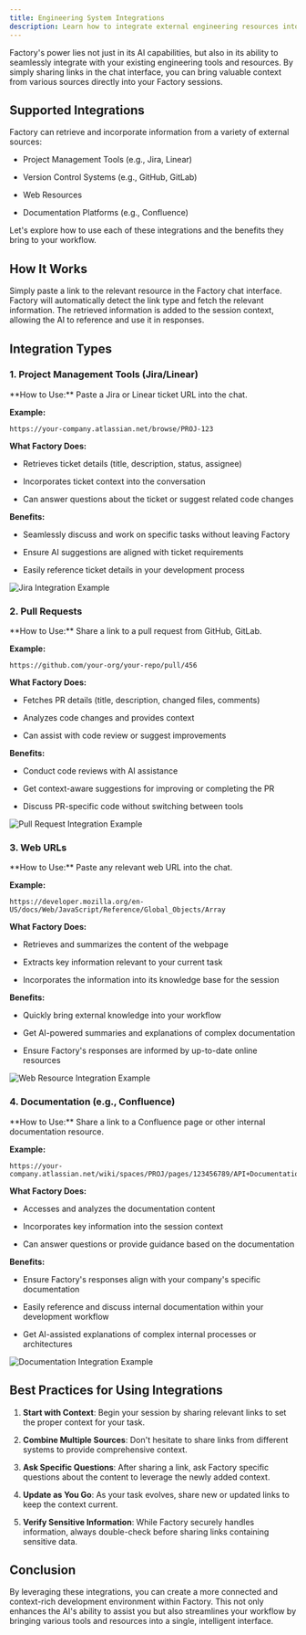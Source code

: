 ```yaml
---
title: Engineering System Integrations
description: Learn how to integrate external engineering resources into your Assembly workflow for enhanced context and productivity
---
```


Factory's power lies not just in its AI capabilities, but also in its ability to seamlessly integrate with your existing engineering tools and resources. By simply sharing links in the chat interface, you can bring valuable context from various sources directly into your Factory sessions.

## Supported Integrations

Factory can retrieve and incorporate information from a variety of external sources:

* Project Management Tools (e.g., Jira, Linear)

* Version Control Systems (e.g., GitHub, GitLab)

* Web Resources

* Documentation Platforms (e.g., Confluence)

Let's explore how to use each of these integrations and the benefits they bring to your workflow.

## How It Works

<Steps>
  <Step title="Share a Link">
    Simply paste a link to the relevant resource in the Factory chat interface.
  </Step>

  <Step title="Automatic Retrieval">
    Factory will automatically detect the link type and fetch the relevant information.
  </Step>

  <Step title="Context Integration">
    The retrieved information is added to the session context, allowing the AI to reference and use it in responses.
  </Step>
</Steps>

## Integration Types

### 1. Project Management Tools (Jira/Linear)

<Accordion title="Jira and Linear Integration">
  **How to Use:**
  Paste a Jira or Linear ticket URL into the chat.

  **Example:**

  ```
  https://your-company.atlassian.net/browse/PROJ-123
  ```

  **What Factory Does:**

  * Retrieves ticket details (title, description, status, assignee)

  * Incorporates ticket context into the conversation

  * Can answer questions about the ticket or suggest related code changes

  **Benefits:**

  * Seamlessly discuss and work on specific tasks without leaving Factory

  * Ensure AI suggestions are aligned with ticket requirements

  * Easily reference ticket details in your development process

  ![Jira Integration Example](/images/jira-integration-example.png)
</Accordion>

### 2. Pull Requests

<Accordion title="Pull Request Integration">
  **How to Use:**
  Share a link to a pull request from GitHub, GitLab.

  **Example:**

  ```
  https://github.com/your-org/your-repo/pull/456
  ```

  **What Factory Does:**

  * Fetches PR details (title, description, changed files, comments)

  * Analyzes code changes and provides context

  * Can assist with code review or suggest improvements

  **Benefits:**

  * Conduct code reviews with AI assistance

  * Get context-aware suggestions for improving or completing the PR

  * Discuss PR-specific code without switching between tools

  ![Pull Request Integration Example](/images/pr-integration-example.png)
</Accordion>

### 3. Web URLs

<Accordion title="Web Resource Integration">
  **How to Use:**
  Paste any relevant web URL into the chat.

  **Example:**

  ```
  https://developer.mozilla.org/en-US/docs/Web/JavaScript/Reference/Global_Objects/Array
  ```

  **What Factory Does:**

  * Retrieves and summarizes the content of the webpage

  * Extracts key information relevant to your current task

  * Incorporates the information into its knowledge base for the session

  **Benefits:**

  * Quickly bring external knowledge into your workflow

  * Get AI-powered summaries and explanations of complex documentation

  * Ensure Factory's responses are informed by up-to-date online resources

  ![Web Resource Integration Example](/images/web-integration-example.png)
</Accordion>

### 4. Documentation (e.g., Confluence)

<Accordion title="Documentation Integration">
  **How to Use:**
  Share a link to a Confluence page or other internal documentation resource.

  **Example:**

  ```
  https://your-company.atlassian.net/wiki/spaces/PROJ/pages/123456789/API+Documentation
  ```

  **What Factory Does:**

  * Accesses and analyzes the documentation content

  * Incorporates key information into the session context

  * Can answer questions or provide guidance based on the documentation

  **Benefits:**

  * Ensure Factory's responses align with your company's specific documentation

  * Easily reference and discuss internal documentation within your development workflow

  * Get AI-assisted explanations of complex internal processes or architectures

  ![Documentation Integration Example](/images/confluence-integration-example.png)
</Accordion>

## Best Practices for Using Integrations

1. **Start with Context**: Begin your session by sharing relevant links to set the proper context for your task.

2. **Combine Multiple Sources**: Don't hesitate to share links from different systems to provide comprehensive context.

3. **Ask Specific Questions**: After sharing a link, ask Factory specific questions about the content to leverage the newly added context.

4. **Update as You Go**: As your task evolves, share new or updated links to keep the context current.

5. **Verify Sensitive Information**: While Factory securely handles information, always double-check before sharing links containing sensitive data.

## Conclusion

By leveraging these integrations, you can create a more connected and context-rich development environment within Factory. This not only enhances the AI's ability to assist you but also streamlines your workflow by bringing various tools and resources into a single, intelligent interface.